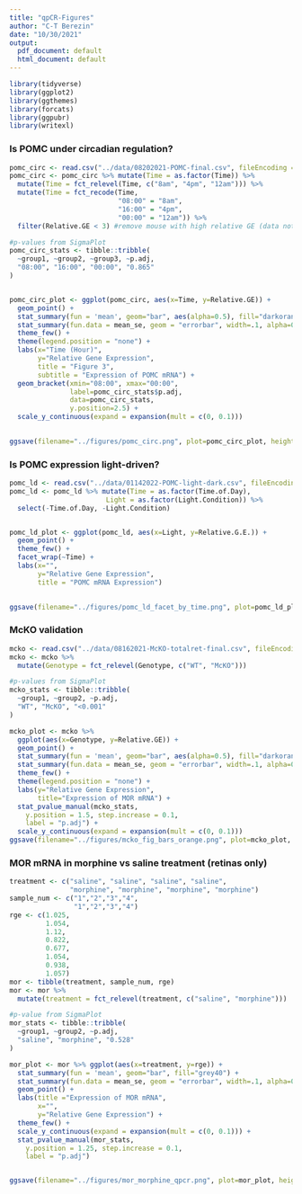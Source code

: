 ```yaml
---
title: "qpCR-Figures"
author: "C-T Berezin"
date: "10/30/2021"
output:
  pdf_document: default
  html_document: default
---
```


```r
library(tidyverse)
library(ggplot2)
library(ggthemes)
library(forcats)
library(ggpubr)
library(writexl)
```

### Is POMC under circadian regulation? 

```r
pomc_circ <- read.csv("../data/08202021-POMC-final.csv", fileEncoding = 'UTF-8-BOM')
pomc_circ <- pomc_circ %>% mutate(Time = as.factor(Time)) %>% 
  mutate(Time = fct_relevel(Time, c("8am", "4pm", "12am"))) %>%
  mutate(Time = fct_recode(Time,
                           "08:00" = "8am",
                           "16:00" = "4pm",
                           "00:00" = "12am")) %>% 
  filter(Relative.GE < 3) #remove mouse with high relative GE (data not normal)

#p-values from SigmaPlot
pomc_circ_stats <- tibble::tribble(
  ~group1, ~group2, ~group3, ~p.adj,
  "08:00", "16:00", "00:00", "0.865"
)


pomc_circ_plot <- ggplot(pomc_circ, aes(x=Time, y=Relative.GE)) +
  geom_point() +
  stat_summary(fun = 'mean', geom="bar", aes(alpha=0.5), fill="darkorange") +
  stat_summary(fun.data = mean_se, geom = "errorbar", width=.1, alpha=0.5) +
  theme_few() +
  theme(legend.position = "none") +
  labs(x="Time (Hour)",
       y="Relative Gene Expression",
       title = "Figure 3",
       subtitle = "Expression of POMC mRNA") +
  geom_bracket(xmin="08:00", xmax="00:00",
               label=pomc_circ_stats$p.adj,
               data=pomc_circ_stats,
               y.position=2.5) +
  scale_y_continuous(expand = expansion(mult = c(0, 0.1)))
  

ggsave(filename="../figures/pomc_circ.png", plot=pomc_circ_plot, height=3, width=3)
```

### Is POMC expression light-driven?

```r
pomc_ld <- read.csv("../data/01142022-POMC-light-dark.csv", fileEncoding = 'UTF-8-BOM')
pomc_ld <- pomc_ld %>% mutate(Time = as.factor(Time.of.Day),
                        Light = as.factor(Light.Condition)) %>% 
  select(-Time.of.Day, -Light.Condition)


pomc_ld_plot <- ggplot(pomc_ld, aes(x=Light, y=Relative.G.E.)) +
  geom_point() +
  theme_few() +
  facet_wrap(~Time) +
  labs(x="",
       y="Relative Gene Expression",
       title = "POMC mRNA Expression")
  

ggsave(filename="../figures/pomc_ld_facet_by_time.png", plot=pomc_ld_plot, height=3, width=3)
```








### McKO validation

```r
mcko <- read.csv("../data/08162021-McKO-totalret-final.csv", fileEncoding = 'UTF-8-BOM')
mcko <- mcko %>% 
  mutate(Genotype = fct_relevel(Genotype, c("WT", "McKO")))

#p-values from SigmaPlot
mcko_stats <- tibble::tribble(
  ~group1, ~group2, ~p.adj,
  "WT", "McKO", "<0.001"
)

mcko_plot <- mcko %>% 
  ggplot(aes(x=Genotype, y=Relative.GE)) +
  geom_point() +
  stat_summary(fun = 'mean', geom="bar", aes(alpha=0.5), fill="darkorange") +
  stat_summary(fun.data = mean_se, geom = "errorbar", width=.1, alpha=0.5) +
  theme_few() +
  theme(legend.position = "none") +
  labs(y="Relative Gene Expression",
       title="Expression of MOR mRNA") +
  stat_pvalue_manual(mcko_stats,
    y.position = 1.5, step.increase = 0.1,
    label = "p.adj") +
  scale_y_continuous(expand = expansion(mult = c(0, 0.1)))
ggsave(filename="../figures/mcko_fig_bars_orange.png", plot=mcko_plot, height=4, width=3)
```

### MOR mRNA in morphine vs saline treatment (retinas only)

```r
treatment <- c("saline", "saline", "saline", "saline",
               "morphine", "morphine", "morphine", "morphine")
sample_num <- c("1","2","3","4",
                "1","2","3","4")
rge <- c(1.025,
         1.054,
         1.12,
         0.822,
         0.677,
         1.054,
         0.938,
         1.057)
mor <- tibble(treatment, sample_num, rge)
mor <- mor %>% 
  mutate(treatment = fct_relevel(treatment, c("saline", "morphine")))

#p-value from SigmaPlot
mor_stats <- tibble::tribble(
  ~group1, ~group2, ~p.adj,
  "saline", "morphine", "0.528"
)

mor_plot <- mor %>% ggplot(aes(x=treatment, y=rge)) +
  stat_summary(fun = 'mean', geom="bar", fill="grey40") +
  stat_summary(fun.data = mean_se, geom = "errorbar", width=.1, alpha=0.5) +
  geom_point() +
  labs(title ="Expression of MOR mRNA",
       x="",
       y="Relative Gene Expression") +
  theme_few() +
  scale_y_continuous(expand = expansion(mult = c(0, 0.1))) +
  stat_pvalue_manual(mor_stats,
    y.position = 1.25, step.increase = 0.1,
    label = "p.adj")


ggsave(filename="../figures/mor_morphine_qpcr.png", plot=mor_plot, height=4, width=3)
```
